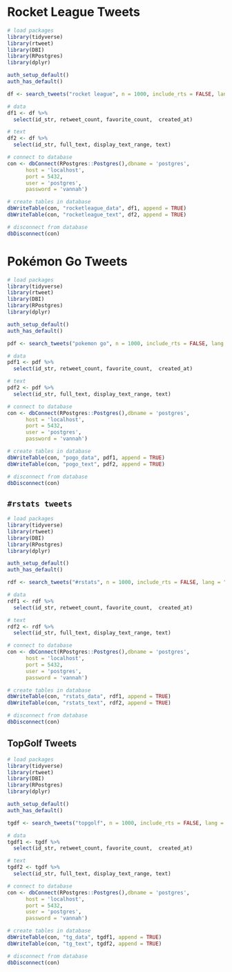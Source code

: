 # Rocket League Tweets

```r
# load packages
library(tidyverse)
library(rtweet)
library(DBI)
library(RPostgres)
library(dplyr)

auth_setup_default()
auth_has_default()

df <- search_tweets("rocket league", n = 1000, include_rts = FALSE, lang = "en")

# data
df1 <- df %>%
  select(id_str, retweet_count, favorite_count,  created_at)

# text
df2 <- df %>%
  select(id_str, full_text, display_text_range, text)

# connect to database
con <- dbConnect(RPostgres::Postgres(),dbname = 'postgres',
      host = 'localhost',
      port = 5432,
      user = 'postgres',
      password = 'vannah')

# create tables in database
dbWriteTable(con, "rocketleague_data", df1, append = TRUE)
dbWriteTable(con, "rocketleague_text", df2, append = TRUE)

# disconnect from database
dbDisconnect(con)
```

# Pokémon Go Tweets

```r
# load packages
library(tidyverse)
library(rtweet)
library(DBI)
library(RPostgres)
library(dplyr)

auth_setup_default()
auth_has_default()

pdf <- search_tweets("pokemon go", n = 1000, include_rts = FALSE, lang = "en")

# data
pdf1 <- pdf %>%
  select(id_str, retweet_count, favorite_count,  created_at)

# text
pdf2 <- pdf %>%
  select(id_str, full_text, display_text_range, text)

# connect to database
con <- dbConnect(RPostgres::Postgres(),dbname = 'postgres',
      host = 'localhost',
      port = 5432,
      user = 'postgres',
      password = 'vannah')

# create tables in database
dbWriteTable(con, "pogo_data", pdf1, append = TRUE)
dbWriteTable(con, "pogo_text", pdf2, append = TRUE)

# disconnect from database
dbDisconnect(con)
```

## `#rstats tweets`

```r
# load packages
library(tidyverse)
library(rtweet)
library(DBI)
library(RPostgres)
library(dplyr)

auth_setup_default()
auth_has_default()

rdf <- search_tweets("#rstats", n = 1000, include_rts = FALSE, lang = "en")

# data
rdf1 <- rdf %>%
  select(id_str, retweet_count, favorite_count,  created_at)

# text
rdf2 <- rdf %>%
  select(id_str, full_text, display_text_range, text)

# connect to database
con <- dbConnect(RPostgres::Postgres(),dbname = 'postgres',
      host = 'localhost',
      port = 5432,
      user = 'postgres',
      password = 'vannah')

# create tables in database
dbWriteTable(con, "rstats_data", rdf1, append = TRUE)
dbWriteTable(con, "rstats_text", rdf2, append = TRUE)

# disconnect from database
dbDisconnect(con)
```

## TopGolf Tweets

```r
# load packages
library(tidyverse)
library(rtweet)
library(DBI)
library(RPostgres)
library(dplyr)

auth_setup_default()
auth_has_default()

tgdf <- search_tweets("topgolf", n = 1000, include_rts = FALSE, lang = "en")

# data
tgdf1 <- tgdf %>%
  select(id_str, retweet_count, favorite_count,  created_at)

# text
tgdf2 <- tgdf %>%
  select(id_str, full_text, display_text_range, text)

# connect to database
con <- dbConnect(RPostgres::Postgres(),dbname = 'postgres',
      host = 'localhost',
      port = 5432,
      user = 'postgres',
      password = 'vannah')

# create tables in database
dbWriteTable(con, "tg_data", tgdf1, append = TRUE)
dbWriteTable(con, "tg_text", tgdf2, append = TRUE)

# disconnect from database
dbDisconnect(con)
```
